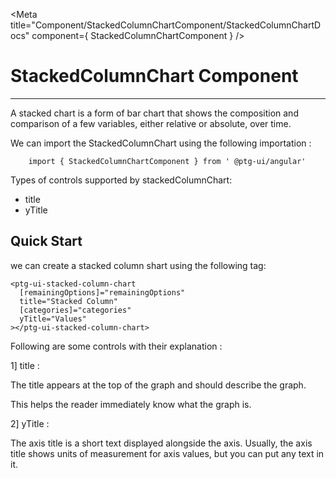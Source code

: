 


<Meta title="Component/StackedColumnChartComponent/StackedColumnChartDocs" component={ StackedColumnChartComponent }    />


 # StackedColumnChart Component 

 ---

A stacked chart is a form of bar chart that shows the composition and comparison of a few variables, either relative or absolute, over time. 

We can import the StackedColumnChart using the following importation : 
```
    import { StackedColumnChartComponent } from ' @ptg-ui/angular'

```    


 Types of controls supported by stackedColumnChart:

 - title
 - yTitle


## Quick Start

we can create a stacked column shart using the following tag: 

```
<ptg-ui-stacked-column-chart
  [remainingOptions]="remainingOptions"
  title="Stacked Column"
  [categories]="categories"
  yTitle="Values"
></ptg-ui-stacked-column-chart>
```



 Following are some controls with their explanation :

 1] title :

 The title appears at the top of the graph and should describe the graph. 

 This helps the reader immediately know what the graph is. 


<Canvas><Story id="component-stackedcolumnchartcomponent--title" /></Canvas>


 2] yTitle : 


The axis title is a short text displayed alongside the axis. Usually, the axis title shows units of measurement for axis values, but you can put any text in it.

<Canvas><Story id="component-stackedcolumnchartcomponent--yaxistitle" /></Canvas>
